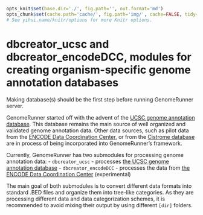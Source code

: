 ```r

opts_knit$set(base.dir='./', fig.path='', out.format='md')
opts_chunk$set(cache.path='cache/', fig.path='img/', cache=FALSE, tidy=TRUE, fig.keep='high', echo=TRUE, dpi=300, out.width=700, prompt=FALSE, comment='##', results='markup', eval=FALSE)
# See yihui.name/knitr/options for more Knitr options.
```

dbcreator_ucsc and dbcreator_encodeDCC, modules for creating organism-specific genome annotation databases
========================================================

Making database(s) should be the first step before running GenomeRunner server.

GenomeRunner started off with the advent of the [UCSC genome annotation database](http://hgdownload.cse.ucsc.edu/goldenPath/hg19/database/). This database remains the main source of well organized and validated genome annotation data. Other data sources, such as pilot data from the [ENCODE Data Coordination Center](http://hgdownload.cse.ucsc.edu/goldenPath/hg19/encodeDCC/), or from the [Cistrome database](http://cistrome.dfci.harvard.edu/NR_Cistrome/index.html) are in process of being incorporated into GenomeRunner's framework.

Currently, GenomeRunner has two submodules for processing genome annotation data:
- `dbcreator_ucsc` - processes [the UCSC genome annotation database](hgdownload.cse.ucsc.edu/goldenPath/hg19/database/)
- `dbcreator_encodeDCC` - processes the data from [the ENCODE Data Coordination Center](hgdownload.cse.ucsc.edu/goldenPath/hg19/encodeDCC/) (experimental)

The main goal of both submodules is to convert different data formats into standard .BED files and organize them into tree-like categories. As they are processing different data and data categorization schemes, it is recommended to avoid mixing their output by using different  `[dir]` folders.
